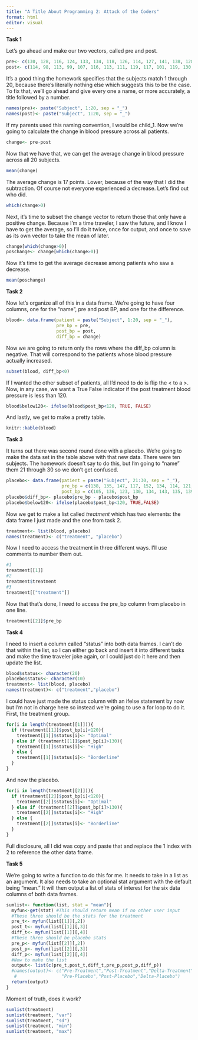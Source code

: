 ```yaml
---
title: "A Title About Programming 2: Attack of the Coders"
format: html
editor: visual
---
```


**Task 1**

Let's go ahead and make our two vectors, called pre and post.

```r
pre<- c(130, 128, 116, 124, 133, 134, 118, 126, 114, 127, 141, 138, 128, 140, 137, 131, 120, 128, 139, 135)
post<- c(114, 98, 113, 99, 107, 116, 113, 111, 119, 117, 101, 119, 130, 122, 106, 106, 124, 102, 117, 113)
```

It's a good thing the homework specifies that the subjects match 1 through 20, because there's literally nothing else which suggests this to be the case. To fix that, we'll go ahead and give every one a name, or more accurately, a title followed by a number.

```r
names(pre)<- paste("Subject", 1:20, sep = "_")
names(post)<- paste("Subject", 1:20, sep = "_")
```

If my parents used this naming convention, I would be child_1. Now we're going to calculate the change in blood pressure across all patients.

```r
change<- pre-post
```

Now that we have that, we can get the average change in blood pressure across all 20 subjects.

```r
mean(change)
```

The average change is 17 points. Lower, because of the way that I did the subtraction. Of course not everyone experienced a decrease. Let's find out who did.

```r
which(change>0)
```

Next, it's time to subset the change vector to return those that only have a positive change. Because I'm a time traveler, I saw the future, and I know I have to get the average, so I'll do it twice, once for output, and once to save as its own vector to take the mean of later.

```r
change[which(change>0)]
poschange<- change[which(change>0)]
```

Now it's time to get the average decrease among patients who saw a decrease.

```r
mean(poschange)
```

**Task 2**

Now let's organize all of this in a data frame. We're going to have four columns, one for the "name", pre and post BP, and one for the difference.

```r
blood<- data.frame(patient = paste("Subject", 1:20, sep = "_"),
                   pre_bp = pre, 
                   post_bp = post,
                   diff_bp = change)
```

Now we are going to return only the rows where the diff_bp column is negative. That will correspond to the patients whose blood pressure actually increased.

```r
subset(blood, diff_bp<0)
```

If I wanted the other subset of patients, all I'd need to do is flip the \< to a \>. Now, in any case, we want a True False indicator if the post treatment blood pressure is less than 120.

```r
blood$below120<- ifelse(blood$post_bp<120, TRUE, FALSE)
```

And lastly, we get to make a pretty table.

```r
knitr::kable(blood)
```

**Task 3**

It turns out there was second round done with a placebo. We're going to make the data set in the table above with that new data. There were ten subjects. The homework doesn't say to do this, but I'm going to "name" them 21 through 30 so we don't get confused.

```r
placebo<- data.frame(patient = paste("Subject", 21:30, sep = "_"),
                     pre_bp = c(138, 135, 147, 117, 152, 134, 114, 121, 131, 130),
                     post_bp = c(105, 136, 123, 130, 134, 143, 135, 139, 120, 124))
placebo$diff_bp<- placebo$pre_bp - placebo$post_bp
placebo$below120<- ifelse(placebo$post_bp<120, TRUE,FALSE)
```

Now we get to make a list called *treatment* which has two elements: the data frame I just made and the one from task 2.

```r
treatment<- list(blood, placebo)
names(treatment)<- c("treatment", "placebo")
```

Now I need to access the treatment in three different ways. I'll use comments to number them out.

```r
#1
treatment[[1]]
#2
treatment$treatment
#3
treatment[["treatment"]]
```

Now that that's done, I need to access the pre_bp column from placebo in one line.

```r
treatment[[2]]$pre_bp
```

**Task 4**

I need to insert a column called "status" into both data frames. I can't do that within the list, so I can either go back and insert it into different tasks and make the time traveler joke again, or I could just do it here and then update the list.

```r
blood$status<- character(20)
placebo$status<- character(10)
treatment<- list(blood, placebo)
names(treatment)<- c("treatment","placebo")
```

I could have just made the status column with an ifelse statement by now but I'm not in charge here so instead we're going to use a for loop to do it. First, the treatment group.

```r
for(i in length(treatment[[1]])){
  if (treatment[[1]]$post_bp[i]<120){
    treatment[[1]]$status[i]<- "Optimal"
  } else if (treatment[[1]]$post_bp[i]>130){
    treatment[[1]]$status[i]<- "High"
  } else {
    treatment[[1]]$status[i]<- "Borderline"
  }
}
```

And now the placebo.

```r
for(i in length(treatment[[2]])){
  if (treatment[[2]]$post_bp[i]<120){
    treatment[[2]]$status[i]<- "Optimal"
  } else if (treatment[[2]]$post_bp[i]>130){
    treatment[[2]]$status[i]<- "High"
  } else {
    treatment[[2]]$status[i]<- "Borderline"
  }
}
```

Full disclosure, all I did was copy and paste that and replace the 1 index with 2 to reference the other data frame.

**Task 5**

We're going to write a function to do this for me. It needs to take in a list as an argument. It also needs to take an optional stat argument with the default being "mean." It will then output a list of stats of interest for the six data columns of both data frames.

```r
sumlist<- function(list, stat = "mean"){
  myfun<-get(stat) #This should return mean if no other user input
  #These three should be the stats for the treatment 
  pre_t<- myfun(list[[1]][,2])
  post_t<- myfun(list[[1]][,3])
  diff_t<- myfun(list[[1]][,4])
  #These three should be placebo stats
  pre_p<- myfun(list[[2]][,2])
  post_p<- myfun(list[[2]][,3])
  diff_p<- myfun(list[[2]][,4])
  #Now to make the list
  output<- list(c(pre_t,post_t,diff_t,pre_p,post_p,diff_p))
  #names(output)<- c("Pre-Treatment","Post-Treatment","Delta-Treatment",
   #                 "Pre-Placebo","Post-Placebo","Delta-Placebo")
  return(output)
}
```

Moment of truth, does it work?

```r
sumlist(treatment)
sumlist(treatment, "var")
sumlist(treatment, "sd")
sumlist(treatment, "min")
sumlist(treatment, "max")
```
